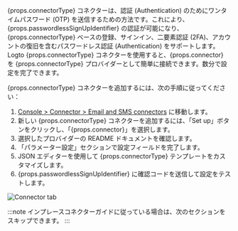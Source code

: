 {props.connectorType} コネクターは、認証 (Authentication) のためにワンタイムパスワード (OTP) を送信するための方法です。これにより、{props.passwordlessSignUpIdentifier} の認証が可能になり、{props.connectorType} ベースの登録、サインイン、二要素認証 (2FA)、アカウントの復旧を含むパスワードレス認証 (Authentication) をサポートします。
Logto {props.connectorType} コネクターを使用すると、{props.connector} を {props.connectorType} プロバイダーとして簡単に接続できます。数分で設定を完了できます。

{props.connectorType} コネクターを追加するには、次の手順に従ってください：

1. [Console > Connector > Email and SMS connectors](https://cloud.logto.io/to/connectors/passwordless) に移動します。
2. 新しい {props.connectorType} コネクターを追加するには、「Set up」ボタンをクリックし、「{props.connector}」を選択します。
3. 選択したプロバイダーの README ドキュメントを確認します。
4. 「パラメーター設定」セクションで設定フィールドを完了します。
5. JSON エディターを使用して {props.connectorType} テンプレートをカスタマイズします。
6. {props.passwordlessSignUpIdentifier} に確認コードを送信して設定をテストします。

![Connector tab](../assets/connector-tab-passwordless.png)

:::note
インプレースコネクターガイドに従っている場合は、次のセクションをスキップできます。
:::
